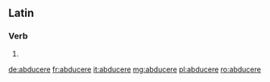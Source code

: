 ==Latin==

===Verb===
{{la-verb-form|abducere}}

# {{conjugation of|abduco|abducō|pres|act|inf|lang=la}}

[[de:abducere]]
[[fr:abducere]]
[[it:abducere]]
[[mg:abducere]]
[[pl:abducere]]
[[ro:abducere]]